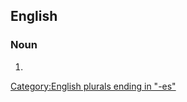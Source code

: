 ==English==

===Noun===
{{head|en|noun plural form}}

# {{plural of|radius|lang=en}}

[[Category:English plurals ending in "-es"]]